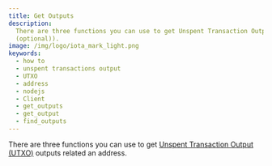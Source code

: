 ```yaml
---
title: Get Outputs
description:
  There are three functions you can use to get Unspent Transaction Output (UTXO) outputs related an address Client.getAddressOutputs(str), Client.getOutput(str), and Client.findOutputs(output_ids (optional), addresses
  (optional)).
image: /img/logo/iota_mark_light.png
keywords:
  - how to
  - unspent transactions output
  - UTXO
  - address
  - nodejs
  - Client
  - get_outputs
  - get_output
  - find_outputs
---
```



<KeyConceptOutputs />

There are three functions you can use to get
[Unspent Transaction Output (UTXO)](../explanations/messages_payloads_and_transactions.md#unspent-transaction-output-utxo)
outputs related an address.

<Tabs groupId="language">
  <TabItem value='java' label='Java'>
    <JavaGetOutputs />
  </TabItem>
  <TabItem value='nodejs' label='Nodejs'>
    <NodejsGetOutputs />
  </TabItem>
  <TabItem value='python' label='Python'>
    <PythonGetOutputs />
  </TabItem>
  <TabItem value='rust' label='Rust'>
    <RustGetOutputs />
  </TabItem>
  <TabItem value='wasm' label='Wasm'>
    <WasmGetOutputs />
  </TabItem>
</Tabs>
